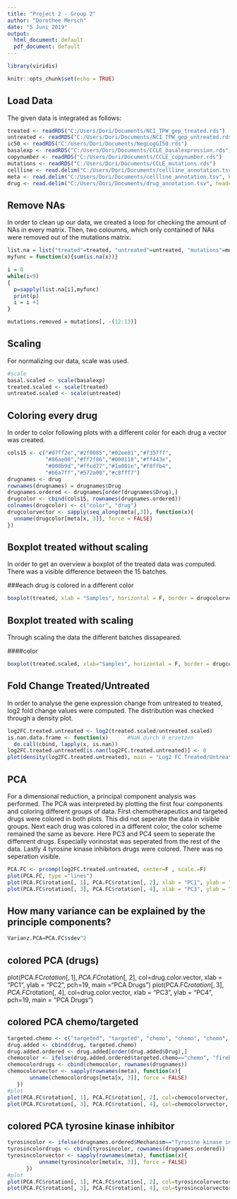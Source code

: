 ```yaml
---
title: "Project 2 - Group 2"
author: "Dorothee Mersch"
date: "5 Juni 2019"
output:
  html_document: default
  pdf_document: default
---
```

```r
library(viridis)
```

```r
knitr::opts_chunk$set(echo = TRUE)
```

## Load Data
The given data is integrated as follows:
```r
treated <- readRDS("C:/Users/Dori/Documents/NCI_TPW_gep_treated.rds")
untreated <- readRDS("C:/Users/Dori/Documents/NCI_TPW_gep_untreated.rds")
ic50 <- readRDS("C:/Users/Dori/Documents/NegLogGI50.rds")
basalexp <- readRDS("C:/Users/Dori/Documents/CCLE_basalexpression.rds")
copynumber <- readRDS("C:/Users/Dori/Documents/CCLE_copynumber.rds")
mutations <- readRDS("C:/Users/Dori/Documents/CCLE_mutations.rds")
cellline <- read.delim("C:/Users/Dori/Documents/cellline_annotation.tsv", header = TRUE, sep = "\t")
meta <- read.delim("C:/Users/Dori/Documents/cellline_annotation.tsv", header = TRUE, sep = "\t")
drug <- read.delim("C:/Users/Dori/Documents/drug_annotation.tsv", header = TRUE, sep = "\t")
```

## Remove NAs
In order to clean up our data, we created a loop for checking the amount of NAs in every matrix. Then, two coloumns, which only contained of NAs were removed out of the mutations matrix.
```r
list.na = list("treated"=treated, "untreated"=untreated, "mutations"=mutations, "basalexp" = basalexp, "cellline"=cellline, "copynumber"=copynumber, "ic50"=ic50, "meta"=meta)
myfunc = function(x){sum(is.na(x))}

i = 0
while(i<9)
{
  p=sapply(list.na[i],myfunc)
  print(p)
  i = i +1
}

mutations.removed = mutations[, -(12:13)]
```

## Scaling
For normalizing our data, scale was used. 
```r
#scale
basal.scaled <- scale(basalexp)
treated.scaled <- scale(treated)
untreated.scaled <- scale(untreated)
```

## Coloring every drug
In order to color following plots with a different color for each drug a vector was created. 
```r
cols15 <- c("#d7ff2e","#2f0085","#02ee81","#f357ff",
            "#86ae00","#ff2f86","#008118","#ff443e",
            "#008b9d","#ffcd77","#1a001e","#f8ffb4",
            "#b6a7ff","#572a00","#c8fff7")
drugnames <- drug
rownames(drugnames) = drugnames$Drug
drugnames.ordered <- drugnames[order(drugnames$Drug),]
drugcolor <- cbind(cols15, rownames(drugnames.ordered))
colnames(drugcolor) <- c("color", "drug")
drugcolorvector <- sapply(seq_along(meta[,3]), function(x){
  unname(drugcolor[meta[x, 3]], force = FALSE)
})
```

## Boxplot treated without scaling
In order to get an overview a boxplot of the treated data was computed. There was a visible difference between the 15 batches. 

###each drug is colored in a different color
```r
boxplot(treated, xlab = "Samples", horizontal = F, border = drugcolorvector, main = "Gene Expression Treated")
```

## Boxplot treated with scaling
Through scaling the data the different batches dissapeared.

####color
```r
boxplot(treated.scaled, xlab="Samples", horizontal = F, border = drugcolorvector, main = "Gene Expression Treated Scaled")
```

## Fold Change Treated/Untreated
In order to analyse the gene expression change from untreated to treated, log2 fold change values were computed. The distribution was checked through a density plot.
```r
log2FC.treated.untreated <- log2(treated.scaled/untreated.scaled)
is.nan.data.frame <- function(x)      #NaN durch 0 ersetzen
  do.call(cbind, lapply(x, is.nan))
log2FC.treated.untreated[is.nan(log2FC.treated.untreated)] <- 0
plot(density(log2FC.treated.untreated), main = "Log2 FC Treated/Untreated")
```

## PCA
For a dimensional reduction, a principal component analysis was performed. The PCA was interpreted by plotting the first four components and coloring different groups of data.
First chemotherapeutics and targeted drugs were colored in both plots. This did not seperate the data in visible groups. 
Next each drug was colored in a different color, the color scheme remained the same as bevore. Here PC3 and PC4 seem to seperate the diffenrent drugs. Especially vorinostat was seperated from the rest of the data.
Lastly 4 tyrosine kinase inhibitors drugs were colored. There was no seperation visible.
```r
PCA.FC <- prcomp(log2FC.treated.untreated, center=F , scale.=F)
plot(PCA.FC, type ="lines")
plot(PCA.FC$rotation[, 1], PCA.FC$rotation[, 2], xlab = "PC1", ylab = "PC2", pch=19, main = "PCA Treated/Untreated")
plot(PCA.FC$rotation[, 3], PCA.FC$rotation[, 4], xlab = "PC3", ylab = "PC4", pch = 19, main = "Treated/Untreated")
```

## How many variance can be explained by the principle components?
```r
Varianz.PCA=PCA.FC$sdev^2
```

## colored PCA (drugs)
plot(PCA.FC$rotation[, 1], PCA.FC$rotation[, 2], col=drug.color.vector, xlab = "PC1", ylab = "PC2", pch=19, main ="PCA Drugs")
plot(PCA.FC$rotation[, 3], PCA.FC$rotation[, 4], col=drug.color.vector, xlab = "PC3", ylab = "PC4", pch=19, main = "PCA Drugs")

## colored PCA chemo/targeted
```r
targeted.chemo <- c("targeted", "targeted", "chemo", "chemo", "chemo", "chemo", "chemo", "targeted", "targeted", "chemo", "chemo", "chemo", "chemo", "targeted", "chemo")
drug.added <- cbind(drug, targeted.chemo)
drug.added.ordered <- drug.added[order(drug.added$Drug),]
chemocolor <- ifelse(drug.added.ordered$targeted.chemo=="chemo", "firebrick", "forestgreen")
chemocolordrugs <- cbind(chemocolor, rownames(drugnames))
chemocolorvector <- sapply(rownames(meta), function(x){
       unname(chemocolordrugs[meta[x, 3]], force = FALSE)
   })
#plot
plot(PCA.FC$rotation[, 1], PCA.FC$rotation[, 2], col=chemocolorvector, xlab = "PC1", ylab = "PC2", pch=19, main ="PCA Drugs")
plot(PCA.FC$rotation[, 3], PCA.FC$rotation[, 4], col=chemocolorvector, xlab = "PC3", ylab = "PC4", pch=19, main = "PCA Drugs")
```

## colored PCA tyrosine kinase inhibitor 
```r
tyrosincolor <- ifelse(drugnames.ordered$Mechanism=="Tyrosine kinase inhibitor", "firebrick", "forestgreen")
tyrosincolordrugs <- cbind(tyrosincolor, rownames(drugnames.ordered))
tyrosincolorvector <- sapply(rownames(meta), function(x){
          unname(tyrosincolor[meta[x, 3]], force = FALSE)
      })
#plot
plot(PCA.FC$rotation[, 1], PCA.FC$rotation[, 2], col=tyrosincolorvector, xlab = "PC1", ylab = "PC2", pch=19, main = "PCA Tyrosin Kinase Inhibitor")
plot(PCA.FC$rotation[, 3], PCA.FC$rotation[, 4], col=tyrosincolorvector, xlab = "PC3", ylab = "PC4", pch=19, main = "PCA Tyrosin Kinase Inhibitor")
```
